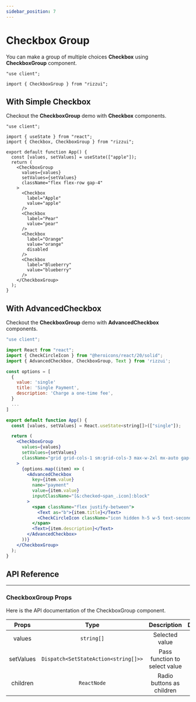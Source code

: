 ```yaml
---
sidebar_position: 7
---
```



# Checkbox Group

You can make a group of multiple choices **Checkbox** using **CheckboxGroup** component.

```tsx
"use client"; 

import { CheckboxGroup } from "rizzui";
```

<div className="mb-20 md:mb-28" />

## With Simple Checkbox

Checkout the **CheckboxGroup** demo with **Checkbox** components.

<Paper>
  <CheckboxGroupDefault />
</Paper>

```tsx
"use client"; 

import { useState } from "react";
import { Checkbox, CheckboxGroup } from "rizzui";

export default function App() {
  const [values, setValues] = useState(["apple"]);
  return (
    <CheckboxGroup
      values={values}
      setValues={setValues}
      className="flex flex-row gap-4"
    >
      <Checkbox
        label="Apple"
        value="apple"
      />
      <Checkbox
        label="Pear"
        value="pear"
      />
      <Checkbox
        label="Orange"
        value="orange"
        disabled
      />
      <Checkbox
        label="Blueberry"
        value="blueberry"
      />
    </CheckboxGroup>
  );
}
```

<div className="mb-10" />

## With AdvancedCheckbox

Checkout the **CheckboxGroup** demo with **AdvancedCheckbox** components.

<Paper>
  <CheckboxGroupWithCard />
</Paper>

```jsx
"use client"; 

import React from "react";
import { CheckCircleIcon } from "@heroicons/react/20/solid";
import { AdvancedCheckbox, CheckboxGroup, Text } from 'rizzui';

const options = [
  {
    value: 'single'
    title: 'Single Payment',
    description: 'Charge a one-time fee',
  }
  ...
]

export default function App() {
  const [values, setValues] = React.useState<string[]>(["single"]);

  return (
    <CheckboxGroup
      values={values}
      setValues={setValues}
      className="grid grid-cols-1 sm:grid-cols-3 max-w-2xl mx-auto gap-4"
    >
      {options.map((item) => (
        <AdvancedCheckbox
          key={item.value}
          name="payment"
          value={item.value}
          inputClassName="[&:checked~span_.icon]:block"
        >
          <span className="flex justify-between">
            <Text as="b">{item.title}</Text>
            <CheckCircleIcon className="icon hidden h-5 w-5 text-secondary" />
          </span>
          <Text>{item.description}</Text>
        </AdvancedCheckbox>
      ))}
    </CheckboxGroup>
  );
}
```

<div className="mb-20" />

## API Reference

<hr />

<div className="mb-10" />

### CheckboxGroup Props

Here is the API documentation of the CheckboxGroup component.

<div className="overflow-x-auto">

|   Props   |                 Type                 |          Description          | Default |
| :-------: | :----------------------------------: | :---------------------------: | :-----: |
|  values   |              `string[]`              |        Selected value         |  \_\_   |
| setValues | `Dispatch<SetStateAction<string[]>>` | Pass function to select value |  \_\_   |
| children  |             `ReactNode`              |   Radio buttons as children   |  \_\_   |

</div>
